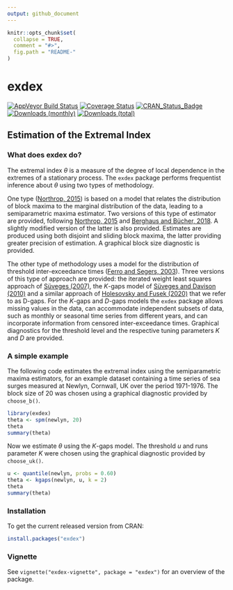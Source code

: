 ```yaml
---
output: github_document
---
```


<!-- README.md is generated from README.Rmd. Please edit that file -->

```r
knitr::opts_chunk$set(
  collapse = TRUE,
  comment = "#>",
  fig.path = "README-"
)
```

# exdex

[![AppVeyor Build Status](https://ci.appveyor.com/api/projects/status/github/paulnorthrop/exdex?branch=master&svg=true)](https://ci.appveyor.com/project/paulnorthrop/exdex)
[![Coverage Status](https://codecov.io/github/paulnorthrop/exdex/coverage.svg?branch=master)](https://codecov.io/github/paulnorthrop/exdex?branch=master)
[![CRAN_Status_Badge](https://www.r-pkg.org/badges/version/exdex)](https://cran.r-project.org/package=exdex)
[![Downloads (monthly)](https://cranlogs.r-pkg.org/badges/exdex?color=brightgreen)](https://cran.r-project.org/package=exdex)
[![Downloads (total)](https://cranlogs.r-pkg.org/badges/grand-total/exdex?color=brightgreen)](https://cran.r-project.org/package=exdex)

## Estimation of the Extremal Index

### What does exdex do?

The extremal index $\theta$ is a measure of the degree of local dependence in the extremes of a stationary process.  The `exdex` package performs frequentist inference about $\theta$ using two types of methodology.  

One type ([Northrop, 2015](https://doi.org/10.1007/s10687-015-0221-5)) is based on a model that relates the distribution of block maxima to the marginal distribution of the data, leading to a semiparametric maxima estimator.  Two versions of this type of estimator are provided, following [Northrop, 2015](https://doi.org/10.1007/s10687-015-0221-5) and [Berghaus and Bücher, 2018](https://doi.org/10.1214/17-AOS1621).  A slightly modified version of the latter is also provided.  Estimates are produced using both disjoint and sliding block maxima, the latter providing greater precision of estimation. A graphical block size diagnostic is provided.  

The other type of methodology uses a model for the distribution of threshold inter-exceedance times ([Ferro and Segers, 2003](https://doi.org/10.1111/1467-9868.00401)).  Three versions of this type of approach are provided: the iterated weight least squares approach of [Süveges (2007)](https://doi.org/10.1007/s10687-007-0034-2), the $K$-gaps model of [Süveges and Davison (2010)](https://doi.org/10.1214/09-AOAS292) and a similar approach of [Holesovsky and Fusek (2020)](https://doi.org/10.1007/s10687-020-00374-3) that we refer to as D-gaps. For the $K$-gaps and $D$-gaps models the `exdex` package allows missing values in the data, can accommodate independent subsets of data, such as monthly or seasonal time series from different years, and can incorporate information from censored inter-exceedance times. Graphical diagnostics for the threshold level and the respective tuning parameters $K$ and $D$ are provided.

### A simple example

The following code estimates the extremal index using the semiparametric maxima estimators, for an example dataset containing a time series of sea surges measured at Newlyn, Cornwall, UK over the period 1971-1976.  The block size of 20 was chosen using a graphical diagnostic provided by `choose_b()`.

```r
library(exdex)
theta <- spm(newlyn, 20)
theta
summary(theta)
```

Now we estimate $\theta$ using the $K$-gaps model. The threshold $u$ and runs parameter $K$ were chosen using the graphical diagnostic provided by `choose_uk()`.

```r
u <- quantile(newlyn, probs = 0.60)
theta <- kgaps(newlyn, u, k = 2)
theta
summary(theta)
```

### Installation

To get the current released version from CRAN:

```r
install.packages("exdex")
```

### Vignette

See `vignette("exdex-vignette", package = "exdex")` for an overview of the package.

